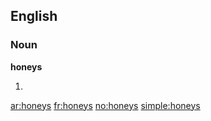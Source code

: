 ==English==

===Noun===
'''honeys'''

# {{plural of|[[honey]]}}

[[ar:honeys]]
[[fr:honeys]]
[[no:honeys]]
[[simple:honeys]]